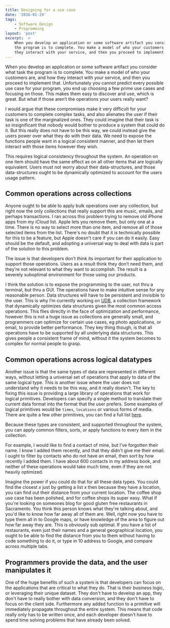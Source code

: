```yaml
---
title: Designing for a use case
date: '2016-01-29'
tags:
    - Software Design
    - Programming
layout: 'post'
excerpt:  >
    When you develop an application or some software artifact you consider what task
    the program is to complete. You make a model of who your customers are, and how
    they interact with your service, and then you proceed to implement that.
---
```


When you develop an application or some software artifact you consider what task
the program is to complete. You make a model of who your customers are, and how
they interact with your service, and then you proceed to implement that.
Unfortunately you cannot predict every possible use case for your program, you
end up choosing a few prime use cases and focusing on those. This makes them
easy to discover and use, which is great. But what if those aren’t the
operations your users really want?

I would argue that these compromises make it very difficult for your customers
to complete complex tasks, and also alienates the user if their task is one of
the marginalized ones. They could imagine that their task is so insignificant
that nobody would bother to produce a system that could do it. But this really
does not have to be this way, we could instead give the users power over what
they do with their data. We need to expose the functions people want in a
logical consistent manner, and then let them interact with those items however
they wish.

This requires logical consistency throughout the system. An operation on one
item should have the same effect as on all other items that are logically
equivalent. Users must not worry about their data-structures, and those
data-structures ought to be dynamically optimized to account for the users usage
pattern.

## Common operations across collections

Anyone ought to be able to apply bulk operations over any collection, but right
now the only collections that really support this are music, emails, and perhaps
transactions. I ran across this problem trying to remove old iPhone apps from my
iCloud list. Apple lets you remove them, but only one at a time. There is no way
to select more than one item, and remove all of those selected items from the
list. There's no doubt that it is technically possible for this to be a feature,
but Apple doesn't care if you can do it easily. Easy should be the default, and
adopting a universal way to deal with data is part of the solution to this
problem.

The issue is that developers don’t think its important for their application to
support those operations. Users as a result think they don’t need them, and
they’re not relevant to what they want to accomplish. The result is a severely
suboptimal environment for those using our products.

I think the solution is to expose the programming to the user, not thru a
terminal, but thru a GUI. The operations have to make intuitive sense for any
reasonable person. Data structures will have to be persistent and invisible to
the user. This is why I’m currently working on
[UDB](https://github.com/devinmcgloin/udb), a collection framework that
dynamically optimizes data structures given the most common access operations.
This flies directly in the face of optimization and performance, however this is
not a huge issue as collections are generally small, and programmers can
optimize for certain use cases, eg photo applications, or email, to provide
better performance. They key thing though, is that all operations have to be
supported by all underlying data structures. This gives people a consistent
frame of mind, without it the system becomes to complex for normal people to
grasp.

## Common operations across logical datatypes

Another issue is that the same types of data are represented in different ways,
without letting a universal set of operations that apply to data of the same
logical type. This is another issue where the user does not understand why it
needs to be this way, and it really doesn't. The key to fixing this issue is
providing a large library of operations that work for logical primitives.
Developers can specify a single method to translate their current data format
into the format that the user prefers. Some examples of logical primitives would
be `times`, `locations` or various forms of media. There are quite a few other
primitives, you can find a full list [here](/universal-types).

Because these types are consistent, and supported throughout the system, you can
apply common filters, sorts, or apply functions to every item in the collection.

For example, I would like to find a contact of mine, but I've forgotten their
name. I know I added them recently, and that they didn't give me their email. I
ought to filter by contacts who do not have an email, then sort by how recently
I added them. I have about 600 contacts in my address book, and neither of these
operations would take much time, even if they are not heavily optimized.

Imagine the power if you could do that for all these data types. You could find
the closest *x* just by getting a list *x* then because they have a location,
you can find out their distance from your current location. The coffee shop use
case has been polished, and for coffee shops its super easy. What if you're
looking on someones blog for good gluten free restaurants in Sacramento. You
think this person knows what they're talking about, and you'd like to know how
far away all of them are. Well, right now you have to type them all in to Google
maps, or have knowledge of the area to figure out how far away they are. This is
obviously sub optimal. If you have a list of restaurants, even just their names
and a general geographical location, you ought to be able to find the distance
from you to them without having to code something to do it, or type in 10
address to Google, and compare across multiple tabs.

## Programmers provide the data, and the user manipulates it

One of the huge benefits of such a system is that developers can focus on the
applications that are critical to what they do. That is their business logic, or
leveraging their unique dataset. They don't have to develop an app, they don't
have to really bother with data conversion, and they don't have to focus on the
client side. Furthermore any added function to a primitive will immediately
propagate throughout the entire system. This means that code really only has to
be written once, and each developer doesn't have to spend time solving problems
that have already been solved.
